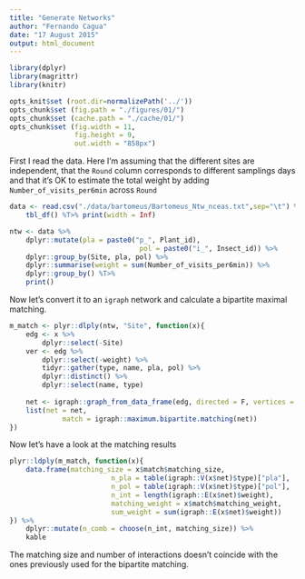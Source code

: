 ```yaml
---
title: "Generate Networks"
author: "Fernando Cagua"
date: "17 August 2015"
output: html_document
---
```


```r
library(dplyr)
library(magrittr)
library(knitr)

opts_knit$set (root.dir=normalizePath('../'))
opts_chunk$set (fig.path = "./figures/01/")
opts_chunk$set (cache.path = "./cache/01/")
opts_chunk$set (fig.width = 11, 
                fig.height = 9,
                out.width = "858px")
```

First I read the data. Here I'm assuming that the different sites are independent, that the `Round` column corresponds to different samplings days and that it's OK to estimate the total weight by adding `Number_of_visits_per6min` across `Round`

```r
data <- read.csv("./data/bartomeus/Bartomeus_Ntw_nceas.txt",sep="\t") %>%
	tbl_df() %T>% print(width = Inf)

ntw <- data %>%
	dplyr::mutate(pla = paste0("p_", Plant_id),
								pol = paste0("i_", Insect_id)) %>%
	dplyr::group_by(Site, pla, pol) %>%
	dplyr::summarise(weight = sum(Number_of_visits_per6min)) %>%
	dplyr::group_by() %T>%
	print()
```

Now let's convert it to an `igraph` network and calculate a bipartite maximal matching.

```r
m_match <- plyr::dlply(ntw, "Site", function(x){
	edg <- x %>% 
		dplyr::select(-Site)
	ver <- edg %>%
		dplyr::select(-weight) %>%
		tidyr::gather(type, name, pla, pol) %>%
		dplyr::distinct() %>%
		dplyr::select(name, type)
	
	net <- igraph::graph_from_data_frame(edg, directed = F, vertices = ver)
	list(net = net,
			 match = igraph::maximum.bipartite.matching(net))
})
```

Now let's have a look at the matching results

```r
plyr::ldply(m_match, function(x){
	data.frame(matching_size = x$match$matching_size,
						 n_pla = table(igraph::V(x$net)$type)["pla"],
						 n_pol = table(igraph::V(x$net)$type)["pol"],
						 n_int = length(igraph::E(x$net)$weight),
						 matching_weight = x$match$matching_weight,
						 sum_weight = sum(igraph::E(x$net)$weight))
}) %>% 
	dplyr::mutate(n_comb = choose(n_int, matching_size)) %>%
	kable
```

The matching size and number of interactions doesn't coincide with the ones previously used for the bipartite matching.
